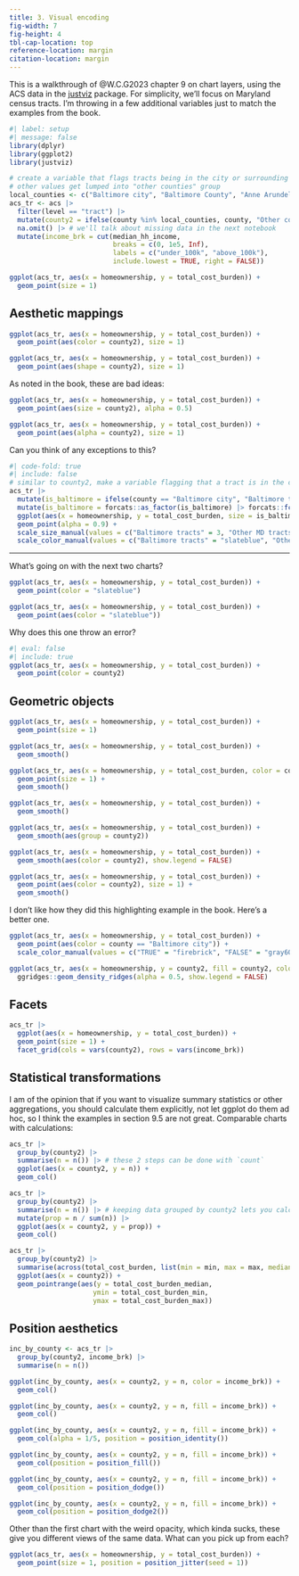 ```yaml
---
title: 3. Visual encoding
fig-width: 7
fig-height: 4
tbl-cap-location: top
reference-location: margin
citation-location: margin
---
```


This is a walkthrough of @W.C.G2023 chapter 9 on chart layers, using the ACS data in the [justviz](https://umbc-viz.github.io/justviz) package. For simplicity, we'll focus on Maryland census tracts. I'm throwing in a few additional variables just to match the examples from the book.

```r
#| label: setup
#| message: false
library(dplyr)
library(ggplot2)
library(justviz)
```

```r
# create a variable that flags tracts being in the city or surrounding counties. 
# other values get lumped into "other counties" group
local_counties <- c("Baltimore city", "Baltimore County", "Anne Arundel County", "Howard County")
acs_tr <- acs |>
  filter(level == "tract") |>
  mutate(county2 = ifelse(county %in% local_counties, county, "Other counties")) |>
  na.omit() |> # we'll talk about missing data in the next notebook
  mutate(income_brk = cut(median_hh_income, 
                          breaks = c(0, 1e5, Inf), 
                          labels = c("under_100k", "above_100k"),
                          include.lowest = TRUE, right = FALSE))
```

```r
ggplot(acs_tr, aes(x = homeownership, y = total_cost_burden)) +
  geom_point(size = 1)
```


## Aesthetic mappings

```r
ggplot(acs_tr, aes(x = homeownership, y = total_cost_burden)) +
  geom_point(aes(color = county2), size = 1)

ggplot(acs_tr, aes(x = homeownership, y = total_cost_burden)) +
  geom_point(aes(shape = county2), size = 1)
```
 
As noted in the book, these are bad ideas:
 
```r
ggplot(acs_tr, aes(x = homeownership, y = total_cost_burden)) +
  geom_point(aes(size = county2), alpha = 0.5)

ggplot(acs_tr, aes(x = homeownership, y = total_cost_burden)) +
  geom_point(aes(alpha = county2), size = 1)
```

Can you think of any exceptions to this?

```r
#| code-fold: true
#| include: false
# similar to county2, make a variable flagging that a tract is in the city
acs_tr |>
  mutate(is_baltimore = ifelse(county == "Baltimore city", "Baltimore tracts", "Other MD tracts")) |>
  mutate(is_baltimore = forcats::as_factor(is_baltimore) |> forcats::fct_relevel("Baltimore tracts")) |>
  ggplot(aes(x = homeownership, y = total_cost_burden, size = is_baltimore, color = is_baltimore)) +
  geom_point(alpha = 0.9) +
  scale_size_manual(values = c("Baltimore tracts" = 3, "Other MD tracts" = 0.6)) +
  scale_color_manual(values = c("Baltimore tracts" = "slateblue", "Other MD tracts" = "gray30"))
```


---

What's going on with the next two charts?

```r
ggplot(acs_tr, aes(x = homeownership, y = total_cost_burden)) +
  geom_point(color = "slateblue")

ggplot(acs_tr, aes(x = homeownership, y = total_cost_burden)) +
  geom_point(aes(color = "slateblue"))
```

Why does this one throw an error?

```r
#| eval: false
#| include: true
ggplot(acs_tr, aes(x = homeownership, y = total_cost_burden)) +
  geom_point(color = county2)
```

## Geometric objects

```r
ggplot(acs_tr, aes(x = homeownership, y = total_cost_burden)) +
  geom_point(size = 1)

ggplot(acs_tr, aes(x = homeownership, y = total_cost_burden)) +
  geom_smooth()
```

```r
ggplot(acs_tr, aes(x = homeownership, y = total_cost_burden, color = county2)) +
  geom_point(size = 1) +
  geom_smooth()
```

```r
ggplot(acs_tr, aes(x = homeownership, y = total_cost_burden)) +
  geom_smooth()

ggplot(acs_tr, aes(x = homeownership, y = total_cost_burden)) +
  geom_smooth(aes(group = county2))

ggplot(acs_tr, aes(x = homeownership, y = total_cost_burden)) +
  geom_smooth(aes(color = county2), show.legend = FALSE)
```

```r
ggplot(acs_tr, aes(x = homeownership, y = total_cost_burden)) +
  geom_point(aes(color = county2), size = 1) +
  geom_smooth()
```

I don't like how they did this highlighting example in the book. Here's a better one.

```r
ggplot(acs_tr, aes(x = homeownership, y = total_cost_burden)) +
  geom_point(aes(color = county == "Baltimore city")) +
  scale_color_manual(values = c("TRUE" = "firebrick", "FALSE" = "gray60"))
```

```r
ggplot(acs_tr, aes(x = homeownership, y = county2, fill = county2, color = county2)) +
  ggridges::geom_density_ridges(alpha = 0.5, show.legend = FALSE)
```

## Facets

```r
acs_tr |>
  ggplot(aes(x = homeownership, y = total_cost_burden)) +
  geom_point(size = 1) +
  facet_grid(cols = vars(county2), rows = vars(income_brk))
```

## Statistical transformations

I am of the opinion that if you want to visualize summary statistics or other aggregations, you should calculate them explicitly, not let ggplot do them ad hoc, so I think the examples in section 9.5 are not great. Comparable charts with calculations:

```r
acs_tr |>
  group_by(county2) |>
  summarise(n = n()) |> # these 2 steps can be done with `count`
  ggplot(aes(x = county2, y = n)) +
  geom_col()
```


```r
acs_tr |>
  group_by(county2) |>
  summarise(n = n()) |> # keeping data grouped by county2 lets you calc proportions
  mutate(prop = n / sum(n)) |>
  ggplot(aes(x = county2, y = prop)) +
  geom_col()
```

```r
acs_tr |>
  group_by(county2) |>
  summarise(across(total_cost_burden, list(min = min, max = max, median = median))) |>
  ggplot(aes(x = county2)) +
  geom_pointrange(aes(y = total_cost_burden_median, 
                     ymin = total_cost_burden_min, 
                     ymax = total_cost_burden_max))
```

## Position aesthetics

```r
inc_by_county <- acs_tr |>
  group_by(county2, income_brk) |>
  summarise(n = n())

ggplot(inc_by_county, aes(x = county2, y = n, color = income_brk)) +
  geom_col()

ggplot(inc_by_county, aes(x = county2, y = n, fill = income_brk)) +
  geom_col()
```

```r

ggplot(inc_by_county, aes(x = county2, y = n, fill = income_brk)) +
  geom_col(alpha = 1/5, position = position_identity())

ggplot(inc_by_county, aes(x = county2, y = n, fill = income_brk)) +
  geom_col(position = position_fill())

ggplot(inc_by_county, aes(x = county2, y = n, fill = income_brk)) +
  geom_col(position = position_dodge())

ggplot(inc_by_county, aes(x = county2, y = n, fill = income_brk)) +
  geom_col(position = position_dodge2())
```

Other than the first chart with the weird opacity, which kinda sucks, these give you different views of the same data. What can you pick up from each?

```r
ggplot(acs_tr, aes(x = homeownership, y = total_cost_burden)) +
  geom_point(size = 1, position = position_jitter(seed = 1))
```

